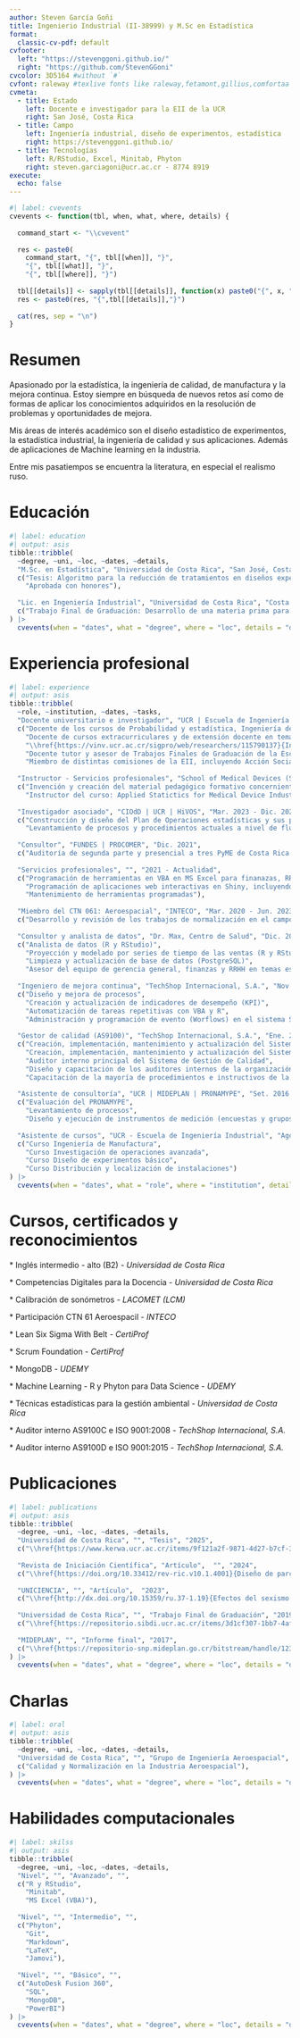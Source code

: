 ---
author: Steven García Goñi
title: Ingenierio Industrial (II-38999) y M.Sc en Estadística
format:
  classic-cv-pdf: default
cvfooter:
  left: "https://stevenggoni.github.io/"
  right: "https://github.com/StevenGGoni"
cvcolor: 3D5164 #without `#`
cvfont: raleway #texlive fonts like raleway,fetamont,gillius,comfortaa
cvmeta:
  - title: Estado
    left: Docente e investigador para la EII de la UCR
    right: San José, Costa Rica
  - title: Campo
    left: Ingeniería industrial, diseño de experimentos, estadística
    right: https://stevenggoni.github.io/
  - title: Tecnologías
    left: R/RStudio, Excel, Minitab, Phyton
    right: steven.garciagoni@ucr.ac.cr - 8774 8919
execute:
  echo: false
---

```{r}
#| label: cvevents
cvevents <- function(tbl, when, what, where, details) {
  
  command_start <- "\\cvevent"
  
  res <- paste0(
    command_start, "{", tbl[[when]], "}", 
    "{", tbl[[what]], "}",
    "{", tbl[[where]], "}")
  
  tbl[[details]] <- sapply(tbl[[details]], function(x) paste0("{", x, "}", collapse = ","))
  res <- paste0(res, "{",tbl[[details]],"}")
  
  cat(res, sep = "\n")
}
```

# Resumen

Apasionado por la estadística, la ingeniería de calidad, de manufactura y la mejora continua. Estoy siempre en búsqueda de nuevos retos así como de formas de aplicar los conocimientos adquiridos en la resolución de problemas y oportunidades de mejora. 

Mis áreas de interés académico son el diseño estadístico de experimentos, la estadística industrial, la ingeniería de calidad y sus aplicaciones. Además de aplicaciones de Machine learning en la industria. 

Entre mis pasatiempos se encuentra la literatura, en especial el realismo ruso.  

# Educación

```{r }
#| label: education
#| output: asis
tibble::tribble(
  ~degree, ~uni, ~loc, ~dates, ~details,
  "M.Sc. en Estadística", "Universidad de Costa Rica", "San José, Costa Rica", "2020 - 2025",
  c("Tesis: Algoritmo para la reducción de tratamientos en diseños experimentales con mezclas de vértices extremos, basado en la recuperación de la forma regular de un simplex",
    "Aprobada con honores"),
  
  "Lic. en Ingeniería Industrial", "Universidad de Costa Rica", "Costa Rica", "2012 - 2020", 
  c("Trabajo Final de Graduación: Desarrollo de una materia prima para alimentos, a partir de granos germinados, basado en diseño de experimentos")
) |>
  cvevents(when = "dates", what = "degree", where = "loc", details = "details")
```

# Experiencia profesional

```{r results='asis'}
#| label: experience
#| output: asis
tibble::tribble(
  ~role, ~institution, ~dates, ~tasks,
  "Docente universitario e investigador", "UCR | Escuela de Ingeniería Industrial", "Mar. 2022 - Actualidad", 
  c("Docente de los cursos de Probabilidad y estadística, Ingeniería de Calidad, Diseño de experimentos básico, Diseño de experimentos avanzado y otros relacionados con estadística multivariada y Machine Learning", 
    "Docente de cursos extracurriculares y de extensión docente en temas como: Excel como herramienta para la automatización de tareas repetitivas, Metrología aplicada a la toma efectiva de decisiones y Métodos cuantitativos para la Mejora de procesos (MCMP)",
    "\\href{https://vinv.ucr.ac.cr/sigpro/web/researchers/115790137}{Investigador asociado} en tópicos relativos a la estadística e ingeniería industrial", 
    "Docente tutor y asesor de Trabajos Finales de Graduación de la Escuela de Ingeniería Industrial",
    "Miembro de distintas comisiones de la EII, incluyendo Acción Social y Asuntos Estudiantiles"),
  
  "Instructor - Servicios profesionales", "School of Medical Devices (SMD)", "2024 (bajo demanda)", 
  c("Invención y creación del material pedagógico formativo concerniente al curso Caraterización de Procesos con Diseño de Experimentos", 
    "Instructor del curso: Applied Statictics for Medical Device Industry"),
  
  "Investigador asociado", "CIOdD | UCR | HiVOS", "Mar. 2023 - Dic. 2023", 
  c("Construcción y diseño del Plan de Operaciones estadísticas y sus principales indicadores de VIH para Costa Rica", 
    "Levantamiento de procesos y procedimientos actuales a nivel de flujo de datos y actividades asociadas para las principales operaciones estadístiacs en VIH"),
  
  "Consultor", "FUNDES | PROCOMER", "Dic. 2021",  
  c("Auditoría de segunda parte y presencial a tres PyME de Costa Rica para aplicar el diagnóstico de cumplimiento en la Norma AS9100D: REquisitos para las organizaciones de aviación, espacio y defensa"),
  
  "Servicios profesionales", "", "2021 - Actualidad", 
  c("Programación de herramientas en VBA en MS Excel para finanazas, RRHH, supervisión de producción, control de calidad y contabilidad", 
    "Programación de aplicaciones web interactivas en Shiny, incluyendo conexión con bases de datos",
    "Mantenimiento de herramientas programadas"),
  
  "Miembro del CTN 061: Aeroespacial", "INTECO", "Mar. 2020 - Jun. 2023",
  c("Desarrollo y revisión de los trabajos de normalización en el campo aeroespacial, incluyendo la adaptación de aproximadamente 21 normas internacionales"), 
  
  "Consultor y analista de datos", "Dr. Max, Centro de Salud", "Dic. 2020 - May. 2021", 
  c("Analista de datos (R y RStudio)",
    "Proyección y modelado por series de tiempo de las ventas (R y RStudio)", 
    "Limpieza y actualización de base de datos (PostgreSQL)", 
    "Asesor del equipo de gerencia general, finanzas y RRHH en temas estratégicos y operativos"),
  
  "Ingeniero de mejora continua", "TechShop Internacional, S.A.", "Nov. 2018 - Mar. 2021",  
  c("Diseño y mejora de procesos", 
    "Creación y actualización de indicadores de desempeño (KPI)", 
    "Automatización de tareas repetitivas con VBA y R",
    "Administración y programación de evento (Worflows) en el sistema SytelineERP"), 
  
  "Gestor de calidad (AS9100)", "TechShop Internacional, S.A.", "Ene. 2016 - Mar. 2021",  
  c("Creación, implementación, mantenimiento y actualización del Sistema de Gestión de Calidad AS9100C (Aeroespacial) e ISO 9001:2008, siendo la tercer empresa en obtener esta certificación a nivel nacional", 
    "Creación, implementación, mantenimiento y actualización del Sistema de Gestión de Calidad AS9100D (Aeroespacial) e ISO 9001:2015, migrando de la versión anterior de la norma", 
    "Auditor interno principal del Sistema de Gestión de Calidad",
    "Diseño y capacitación de los auditores internos de la organización",
    "Capacitación de la mayoría de procedimientos e instructivos de la organización"), 
  
  "Asistente de consultoría", "UCR | MIDEPLAN | PRONAMYPE", "Set. 2016 - Jul. 2017", 
  c("Evaluación del PRONAMYPE", 
    "Levantamiento de procesos", 
    "Diseño y ejecución de instrumentos de medición (encuestas y grupos focales)"),
  
  "Asistente de cursos", "UCR - Escuela de Ingeniería Industrial", "Ago. 2017 - Dic. 2018", 
  c("Curso Ingeniería de Manufactura", 
    "Curso Investigación de operaciones avanzada", 
    "Curso Diseño de experimentos básico",
    "Curso Distribución y localización de instalaciones")
) |>
  cvevents(when = "dates", what = "role", where = "institution", details = "tasks")
```

# Cursos, certificados y reconocimientos

\* Inglés intermedio - alto (B2) - *Universidad de Costa Rica*

\* Competencias Digitales para la Docencia - *Universidad de Costa Rica*

\* Calibración de sonómetros - *LACOMET (LCM)*

\* Participación CTN 61 Aeroespacil - *INTECO*

\* Lean Six Sigma With Belt - *CertiProf*

\* Scrum Foundation - *CertiProf*

\* MongoDB - *UDEMY*

\* Machine Learning - R y Phyton para Data Science - *UDEMY*

\* Técnicas estadísticas para la gestión ambiental - *Universidad de Costa Rica*

\* Auditor interno AS9100C e ISO 9001:2008 - *TechShop Internacional, S.A.*

\* Auditor interno AS9100D e ISO 9001:2015 - *TechShop Internacional, S.A.*



# Publicaciones

```{r }
#| label: publications
#| output: asis
tibble::tribble(
  ~degree, ~uni, ~loc, ~dates, ~details,
  "Universidad de Costa Rica", "", "Tesis", "2025",
  c("\\href{https://www.kerwa.ucr.ac.cr/items/9f121a2f-9871-4d27-b7cf-3efc8fb30494}{Algoritmo para la reducción de tratamientos en diseños experimentales con mezclas de vértices extremos, basado en la recuperación de la forma regular de un simplex}"),
  
  "Revista de Iniciación Científica", "Artículo",  "", "2024", 
  c("\\href{https://doi.org/10.33412/rev-ric.v10.1.4001}{Diseño de parcelas divididas para el desarrollo de una harina mejorada y funcional de granos germinados de lenteja o arveja}"), 
  
  "UNICIENCIA", "", "Artículo",  "2023", 
  c("\\href{http://dx.doi.org/10.15359/ru.37-1.19}{Efectos del sexismo hacia las mujeres sobre la autoeficacia y desempeño en matemática de los hombres: Modelos de ecuaciones estructurales desde la teoría del sexismo ambivalente}"),
  
  "Universidad de Costa Rica", "", "Trabajo Final de Graduación", "2019", 
  c("\\href{https://repositorio.sibdi.ucr.ac.cr/items/3d1cf307-1bb7-4af0-a70a-e241a2b3481f}{Desarrollo de una materia prima para alimentos, a partir de granos germinados, basado en diseño de experimentos}"),
  
  "MIDEPLAN", "", "Informe final", "2017", 
  c("\\href{https://repositorio-snp.mideplan.go.cr/bitstream/handle/123456789/159/EE.07.01-RE.pdf?}{Evaluación del Programa Nacional de Apoyo a la Microempresa y la Movilidad Social (PRONAMYPE) del Ministerio de Trabajo y Seguridad Social}")
) |>
  cvevents(when = "dates", what = "degree", where = "loc", details = "details")
```

# Charlas

```{r }
#| label: oral
#| output: asis
tibble::tribble(
  ~degree, ~uni, ~loc, ~dates, ~details,
  "Universidad de Costa Rica", "", "Grupo de Ingeniería Aeroespacial", "22 Jun. 2023",
  c("Calidad y Normalización en la Industria Aeroespacial"),
) |>
  cvevents(when = "dates", what = "degree", where = "loc", details = "details")
```

# Habilidades computacionales

```{r }
#| label: skilss
#| output: asis
tibble::tribble(
  ~degree, ~uni, ~loc, ~dates, ~details,
  "Nivel", "", "Avanzado", "",
  c("R y RStudio",
    "Minitab", 
    "MS Excel (VBA)"),
  
  "Nivel", "", "Intermedio", "",
  c("Phyton",
    "Git",
    "Markdown",
    "LaTeX",
    "Jamovi"),
  
  "Nivel", "", "Básico", "",
  c("AutoDesk Fusion 360",
    "SQL",
    "MongoDB", 
    "PowerBI")
) |>
  cvevents(when = "dates", what = "degree", where = "loc", details = "details")
```
